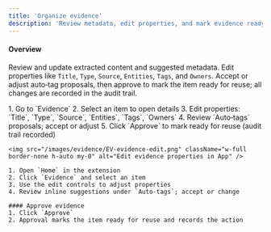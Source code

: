 ```yaml
---
title: 'Organize evidence'
description: 'Review metadata, edit properties, and mark evidence ready for reuse'
---
```


#### Overview
Review and update extracted content and suggested metadata. Edit properties like `Title`, `Type`, `Source`, `Entities`, `Tags`, and `Owners`. Accept or adjust auto‑tag proposals, then approve to mark the item ready for reuse; all changes are recorded in the audit trail.

<Tabs>
    <Tab title="App" icon="browser">
    1. Go to `Evidence`
    2. Select an item to open details
    3. Edit properties: `Title`, `Type`, `Source`, `Entities`, `Tags`, `Owners`
    4. Review `Auto‑tags` proposals; accept or adjust
    5. Click `Approve` to mark ready for reuse (audit trail recorded)

    <img src="/images/evidence/EV-evidence-edit.png" className="w-full border-none h-auto my-0" alt="Edit evidence properties in App" />
  </Tab>

  <Tab title="Extension" icon="mobile">

    1. Open `Home` in the extension
    2. Click `Evidence` and select an item
    3. Use the edit controls to adjust properties
    4. Review inline suggestions under `Auto‑tags`; accept or change

    #### Approve evidence
    1. Click `Approve`
    2. Approval marks the item ready for reuse and records the action
  </Tab>
</Tabs>
